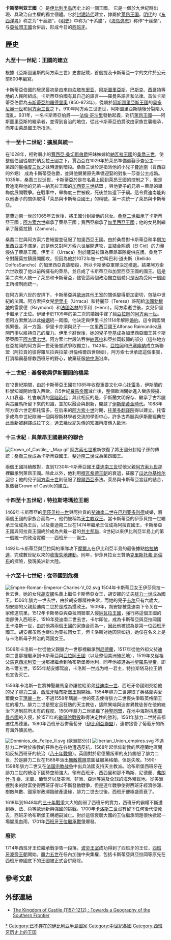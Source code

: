 {{noteTA
|T=zh-hans:卡斯蒂利亚王国;zh-hant:卡斯蒂利亞王國;zh-tw:卡斯提亞王國;
|1=zh-hans:卡斯蒂利亚;zh-hant:卡斯蒂利亞;zh-tw:卡斯提亞;
|2=zh-hans:阿拉贡; zh-tw:亞拉岡; zh-hk:阿拉貢;
}}
{{Infobox Former Country
|native_name = Reino de Castilla
|conventional_long_name = 卡斯蒂利亞王國
|common_name = 卡斯蒂利亞王國
|national_motto = 
|continent      = [[歐洲|歐洲]]
|region         = 地中海
|country        = 西班牙
|era            = 中古時代
|government_type = [[君主制|君主制]]
|year_start     = 1035年
|year_end       = 1715年
|event_start    = 卡斯提爾成為一個王國
|event_end      = 
|event1         = 卡斯提爾的[[伊莎贝拉一世|伊莎贝拉一世]]與亞拉岡的[[斐迪南二世_(阿拉贡)|斐迪南二世]]結婚
|date_event1    = 1469年
|event2         = [[查理五世_(神圣罗马帝国)|卡洛斯一世]]即位，卡斯提爾與亞拉岡形成今日的西班牙
|date_event2    = 1516年
|p1             = 萊昂王國
|flag_p1        = Royal Banner of Leon (1157-1230).svg
|p2             = 納瓦拉王國
|flag_p2        = Bandera de Reino de Navarra.svg
|s1             = 西班牙
|flag_s1        = Flag of Spain.svg
|image_coat     = Castile Arms.svg
|image_flag     = Estandarte del Reino de Castilla.svg
|flag_border = no
|image_map   = Map Iberian Peninsula 1037-es.svg
|image_map_caption = 1037年的卡斯蒂利亚王国疆域
|image_map2 = Crown of Castile - Map.gif
|image_map_caption2 = 卡斯蒂利亚王国的扩张
|capital    = [[布哥斯|布哥斯]]、[[托雷多_(西班牙)|托雷多]]、[[巴利亚多利德|巴利亚多利德]]、[[馬德里|馬德里]]{{Citation needed|date=May 2021}}
|religion   = [[基督教|基督教]] ([[羅馬天主教|羅馬天主教]])、[[伊斯蘭教|伊斯蘭教]]、[[猶太教|猶太教]]
|common_languages = [[西班牙語|卡斯蒂利亞語]] ([[巴斯克語|巴斯克語]]、[[加利西亞語|加利西亞語]]、[[萊昂語|萊昂語]]<ref>"El Dialecto Leonés" (Menéndez Pidal, 1906)</ref>)、[[阿拉伯語|阿拉伯語]]
|today  = {{flag|Spain}}
|leader1 = [[斐迪南一世_(莱昂)|斐迪南一世]]
|leader2 = [[斐迪南三世_(卡斯蒂利亚)|斐迪南三世]]
|leader3 = [[伊莎贝拉一世|伊莎贝拉一世]]
|leader4 = [[查理五世_(神圣罗马帝国)|卡洛斯一世]]
|year_leader1 = 1035 - 1065
|year_leader2 = 1217 - 1252
|year_leader3 = 1474 - 1504
|year_leader4 = 1516 - 1556
|title_leader = [[卡斯蒂利亚君主列表|卡斯蒂亞國王]]
}}{{西班牙历史}}
'''卡斯蒂利亚王國'''（{{lang-es|Reino de Castilla}}）是[[伊比利半島|伊比利半島]]历史上的一個王國。 它是一個於九世紀時出現、具政治自主權的獨立個體。它於[[封建時代|封建時代]]建立，隸屬於[[莱昂王国|莱昂王国]]。[[明代|明代]]的《[[东西洋考|东西洋考]]》称之为“干丝腊”，《[[明史|明史]]》中称为“干系腊”，《[[海岛逸志|海岛逸志]]》称作“干丝蚋”。与[[亞拉岡王國|亞拉岡王國]]合併后，形成今日的[[西班牙|西班牙]]。

== 歷史 ==
=== 九至十一世紀：王國的建立 ===

根據《亞斯圖里斯的阿方索三世》史書記載，首個提及卡斯蒂亞一字的文件於公元前800年編寫。

卡斯蒂亞伯國的居民最初是由來自[[坎塔布里亚|坎塔布里亚]]、[[阿斯圖里亞斯|阿斯圖里亞斯]]、[[巴斯克地區|巴斯克]]、[[西哥特|西哥特]]等地的人民所組成。卡斯蒂亞伯國有其自己的語言——羅曼系語言和法律。首位卡斯蒂亞伯爵為[[卡斯蒂亞的羅德里奧|卡斯蒂亞的羅德里奧]] (850-873年)，從屬於[[阿斯圖里亞斯王國|阿斯圖里亞斯王國]]的[[奥多尼奥一世|奥多尼奥一世]]和[[阿方索三世_(阿斯图里亚斯)|阿方索三世]]之下。910年阿方索三世逝世，阿斯圖里亞斯隨後分裂陷入混亂。931年，一名卡斯蒂亞伯爵——[[费尔南·冈萨雷斯_(卡斯蒂利亚)|法倫·哥沙里]]發動起義，對抗[[萊昂王國|萊昂王國]]——阿斯圖里亞斯的繼承者，並得到自治的地位，從此卡斯蒂亞伯爵改由家族世襲繼承，而非由萊昂國王所指派。

=== 十一至十二世紀：擴展與統一 ===

在1028年，相對弱小的[[加西亚·桑切斯_(卡斯蒂利亚)|賈西亞·桑切斯伯爵]]把妹妹嫁給[[納瓦拉王國|納瓦拉王國]]的[[桑乔三世_(纳瓦拉)|桑喬三世]]，使整個伯國從屬於納瓦拉王國之下。賈西亞在1029年於萊昂準備迎娶莎查公主——萊昂的[[贝尔穆多三世_(莱昂)|畢梅度三世]]之妹時遭到暗殺。桑喬三世於是指派他的小兒子[[斐迪南一世_(萊昂與卡斯提爾)|費迪南]]（賈西亞的外甥） 成為卡斯蒂亞伯爵，並與他舅舅原先準備迎娶的對象－莎查公主成婚。1035年，桑喬三世逝世，卡斯蒂亞於是在名義上回到萊昂王國的控制之下，但是費迪南與他的兄弟－納瓦拉王國的[[加西亚三世_(纳瓦拉)|加西亚三世]]結盟 ，與他妻子的兄弟－萊昂的畢梅度展開戰爭。在戰事中，畢梅度三世被殺，死後並無遺下子嗣。這令費迪南能夠以他妻子的關係取得「萊昂與卡斯蒂亞國王」的稱號，第一次統一了萊昂與卡斯蒂亞。

當費迪南一世於1065年去世後，將王國分封給他的兒女。[[桑乔二世_(卡斯蒂利亚)|桑喬二世]]繼承了卡斯蒂亞王國；[[阿方索六世_(萊昂與卡斯提爾)|阿方索六世]]繼承了萊昂王國；賈西亞繼承了[[加利西亞王國|加里西亞王國]]；他的女兒則繼承了薩莫拉鎮（Zamora）。

桑喬二世與阿方索六世結盟並征服了加里西亞王國。由於桑喬對卡斯蒂亞和半個[[加利西亚_(西班牙)|加里西亞]]並不滿足，於是他又對阿方索六世展開進攻，並結合[[熙德|熙德]]（El Cid）的力量侵佔了萊昂王國。伊里卡（Urraca）則於薩莫拉鎮為萊昂軍隊提供庇護。桑喬下令對薩莫拉鎮展開圍攻，但因為他於1072年被一位叫巴利·道夫斯（Bellido DolfosSancho）的加里西亞貴族暗殺，所以卡斯蒂亞軍隊決定撤退。結果阿方索六世收復了他以前所擁有的萊昂，並且成了卡斯蒂亞和加里西亞王國的國王。這是第二次有人統一了萊昂和卡斯蒂亞，儘管這兩個政治獨立個體只是因為受同一個國王所控制而統一。
  
在阿方索六世的安排下，卡斯蒂亞與[[歐洲|歐洲]]其他王室的關係變得更加密切，包括中世紀的法國。阿方索把女兒[[烏拉卡_(卡斯蒂利亞)|伊里卡]]（Urraca）和特麗莎（Teresa）許配給[[法國|法國]][[勃艮第|勃根地]]的雷蒙德（Raymond）和[[法國|法國]][[洛林|洛林]]的亨利（Henri）。阿方索逝世後，女兒伊里卡繼承了王位。伊里卡於1109年的第二次的婚姻中嫁了給[[阿拉贡王国|亞拉岡]]的[[阿方索一世_(亞拉岡)|阿方索一世]]。但阿方索無法以此[[婚姻|婚姻]]統一兩國，他決定與伊里卡於1114年解除[[婚約|婚約]]。這令兩國關係緊張。另一方面，伊里卡亦須與兒子——加里西亞國王Alfonso Raimúndez展開鬥爭以維持自己的權力。伊里卡辭世後，她的兒子登基成為加里西亞國王兼卡斯蒂亞國王[[阿方索七世_(卡斯提爾)|阿方索七世]]。阿方索七世設法吞併[[納瓦拉|納瓦拉]]和亞拉岡較弱的部分（這些地方在亞拉岡的阿方索一世死後嘗試爭取獨立）。1143年，[[阿拉贡|亞拉岡]]和[[巴塞罗那|巴塞隆納]]成立新聯盟（阿拉貢的彼得羅尼拉與拉蒙·貝倫格爾四世聯姻），阿方索七世承認這個事實，打消稱霸基督教西班牙的野心，放棄征服[[地中海|地中海]]沿岸。

=== 十二世紀﹕基督教與伊斯蘭間的橋梁 ===
在12世紀期間，由於卡斯蒂亞王國在1085年收復重要文化中心[[托雷多_(西班牙)|托雷多]]，伊斯蘭的科學知識開始傳入西歐。自5世紀[[羅馬帝國|羅馬帝國]]滅亡後，整個歐洲開始進入蠻族侵擾、人口衰退、社會崩潰的[[歐洲黑暗時代|黑暗時代]]；與此相反的是，伊斯蘭文明保存、繼承了古希臘與古羅馬所留下來的知識，並加以融合與創新，開啟了[[伊斯蘭黃金時代|伊斯蘭黃金時代]]。1088年阿方索六世定都托雷多。在后来的[[阿方索十世|阿方索十世]]时期，[[托莱多翻译院|托莱多翻译院]]得以建立。托雷多成為中世紀歐洲一個與穆斯林學者交流的學術中心，許多古希臘與伊斯蘭經典在此重新被翻譯成拉丁文，過去幾世紀失傳的知識再度傳入歐洲。

=== 十三世紀﹕與萊昂王國最終的聯合 ===
[[File:Crown_of_Castile_-_Map.gif|thumb]]
[[阿方索七世_(卡斯提爾)|阿方索七世]]重新恢復了將王國分封給子孫的傳統；[[桑乔三世_(卡斯蒂利亚)|桑喬三世]]成為卡斯蒂亞國王，[[斐迪南二世_(萊昂)|斐迪南二世]]成為萊昂國王。

兩個王國持續敵對，直到1230年卡斯蒂亞國王[[斐迪南三世_(卡斯蒂利亞)|斐迪南三世]]從他父親[[阿方索九世_(莱昂)|阿方索九世]]那裡繼承到萊昂王國。除此以外，他利用[[穆瓦希德王朝|穆瓦希德王朝]]的衰退，征服了[[瓜达尔基维尔河|瓜达尔基维尔河]]谷；他的兒子[[阿方索十世_(卡斯蒂利亞)|阿方索十世]]則征服了[[穆爾西亞|穆爾西亞]]泰法。萊昂與卡斯蒂亞宮廷的結合，象徵著Crown of Castile的建立。

=== 十四至十五世紀﹕特拉斯塔瑪拉王朝 ===
1469年卡斯蒂亞的[[伊莎貝拉一世_(卡斯提爾)|伊莎贝拉一世]]與阿拉貢的[[费尔南多二世_(阿拉贡)|斐迪南二世]]在[[巴利亚多利德|巴利亚多利德]]成婚，將兩個王國的家族合而為一，他們被稱為[[天主教双王|天主教双王]]。當卡斯蒂亞的伊莎貝拉一世繼承王位成為王后，以及斐迪南二世在1474年繼承王位成為阿拉貢國王，卡斯蒂亞王國與阿拉貢王國終於成為共戴一君的[[共主邦聯|共主邦聯]]，8世紀以來伊比利亞半島上的第一個統一的政治實體——西班牙——誕生。

1492年卡斯蒂亞與亞拉岡的軍隊攻下[[摩爾人|摩爾人]]在伊比利亞半島的最後據點[[格拉納達|格拉納達]]，完成數世紀以來的[[收復失地運動|收復失地運動]]。同年，伊莎貝拉女王贊助[[克里斯托弗·哥倫布|克里斯托弗·哥倫布]]的探險，發現美洲新大陸。

=== 十六至十七世紀﹕從帝國到危機 ===
[[File:Empire-Roman-Emperor-Charles-V_02.svg|thumb]]
1504年卡斯蒂亞女王伊莎貝拉一世去世，她的女兒[[胡安娜_(卡斯蒂利亚)|胡安娜]]名義上繼任卡斯蒂亞女王，胡安娜的丈夫[[费利佩一世_(卡斯蒂利亚)|腓力一世]]成為國王。1506年腓力一世去世，由於胡安娜精神失常，而她的兒子[[卡爾五世_(神聖羅馬帝國)|卡尔]]只有六歲大，胡安娜的父親斐迪南二世於是成為攝政王。1509年，胡安娜被斐迪南下令关在一家修道院里。1512年卡斯蒂亞與亞拉岡聯軍入侵[[納瓦拉王國|納瓦拉王國]]，強行將這個王國的南部併入西班牙。1516年斐迪南二世去世，卡尔即位，成為卡斯蒂亞與亞拉岡國王卡洛斯一世，由於他將兩個王國的家族合而為一，因此他被認為是第一位西班牙國王。胡安娜虽然也继位为亚拉冈女王，但卡洛斯对她囚禁如初，她仅在名义上是与卡洛斯母子共治的两国女王。

1506年卡洛斯一世從他父親腓力一世那裡繼承到[[荷兰|尼德蘭]]，1517年從他外祖父斐迪南二世那裡繼承到卡斯蒂亞與[[阿拉贡王国|亞拉岡王國]]（以及整個美洲殖民地），1519年又從祖父[[馬克西米利安一世_(神聖羅馬帝國)|馬克西米利安一世]]那裡繼承到哈布斯堡奧地利，同年他被選為[[神聖羅馬皇帝|神聖羅馬皇帝]]，即為卡爾五世。1555年胡安娜驾崩，卡洛斯一世成为唯一君主，特拉斯塔马拉王朝也宣告灭亡。

1556年卡洛斯一世將神聖羅馬皇帝讓位給弟弟[[斐迪南一世_(神圣罗马帝国)|斐迪南一世]]、西班牙帝國則交給他的兒子[[腓力二世_(西班牙)|腓力二世]]，[[西班牙哈布斯堡王朝|西班牙哈布斯堡王朝]]開始。1554年腓力二世迎取了英格蘭與愛爾蘭女王[[玛丽一世_(英格兰)|瑪麗一世]]，不過1558年瑪麗一世的死去使得腓力二世喪失爭取英格蘭王位的權力。腓力二世是堅定且狂熱的天主教徒，鏟除異端與迫害異教徒皆在他的統治下達到前所未有的程度。1560年腓力二世組織了[[神聖同盟|神聖同盟]]，在地中海對抗[[奥斯曼帝国|奧圖曼帝國]]的入侵，於1571年的[[勒班陀戰役|勒班陀戰役]]取得決定性的勝利。1561年腓力二世將首都遷往馬德里。1580年西班牙吞併葡萄牙（[[伊比利亞聯盟|伊比利亞聯盟]]），連帶接管了葡萄牙的所有海外殖民地。

[[File:Dominios_de_Felipe_II.svg|thumb]] (歐洲部分)]]
[[File:Iberian_Union_empires.svg|thumb]]
不過腓力二世對於宗教的狂熱也在各地遭遇反抗，1568年起信仰新教的尼德蘭地區開始反抗西班牙的統治（[[八十年戰爭|八十年戰爭]]）。英國對於尼德蘭叛軍的支持觸怒了腓力二世，於是腓力二世在1588年派出[[西班牙艦隊|無敵艦隊]]意圖征服英格蘭，但是失敗。1590-1598年腓力二世又在[[法国宗教战争|法国宗教战争]]中出兵法國支持天主教派。哈布斯堡西班牙在腓力二世的統治下國勢空前強大，領有西班牙、西西里和那不勒斯、尼德蘭、[[弗朗什-孔泰|弗朗什-孔泰]]、米蘭、葡萄牙以及美洲、非洲、亞洲等遍及全球的海外殖民地。從美洲搜刮來的財富使得西班牙得以不斷發動戰爭，但是連年戰爭使得西班牙經濟停滯、樹敵無數、國家財政瀕臨破產邊緣，腓力二世去世後，西班牙便極盛而衰了。

1618年到1648年的[[三十年戰爭|三十年戰爭]]大大的削弱了西班牙的實力，西班牙的霸權不斷遭到英、法、荷等歐洲新興強國的挑戰。1700年[[卡洛斯二世_(西班牙)|卡洛斯二世]]沒有留下任何後代便死去，西班牙哈布斯堡王朝絕嗣滅亡。對於這個衰弱大國的王位繼承問題很快掀起一場腥風血雨，1701年[[西班牙王位繼承戰爭|西班牙王位繼承戰爭]]爆發。

=== 廢除 ===
1714年西班牙王位繼承戰爭告一段落，[[波旁王朝|波旁王室]]成功得到了西班牙的王位，[[西班牙波旁王朝|西班牙波旁王朝]]開始。[[费利佩五世|腓力五世]]在任內加強中央集權，包括卡斯蒂亞與亞拉岡等原先在西班牙帝國底下的王國被正式合併廢除。

== 參考文獻 ==
<div class="references-small">
<references />
</div>

== 外部連結 ==
* [https://web.archive.org/web/20120907093941/http://www.glossa.fi/mirator/pdf/frontiersofcastile.pdf The Kingdom of Castile (1157-1212) : Towards a Geography of the Southern Frontier]

{{西班牙諸王國}}
{{DEFAULTSORT:Castile, Kingdom of}}
[[Category:卡斯蒂利亚王国|*]]
[[Category:已不存在的伊比利亞半島國家|Category:已不存在的伊比利亞半島國家]]
[[Category:中世紀各國|Category:中世紀各國]]
[[Category:西班牙历史上的王国|Category:西班牙历史上的王国]]
